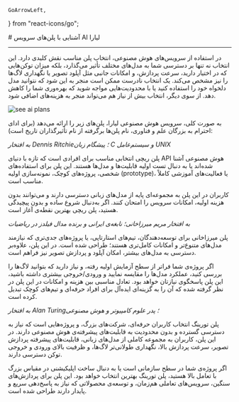     GoArrowLeft,
} from "react-icons/go";


<Layout>
<Head>
<title>مستندات پلن‌های سرویس AI - لیارا</title>

<meta property="og:title" content="مستندات خدمات رایانش ابری لیارا" />
<meta property="og:description" content="مستندات مربوط به آشنایی با پلن‌های مختلف سرویس هوش مصنوعی لیارا"  />
</Head>
# آشنایی با پلن‌های سرویس AI لیارا

<hr className="mb-2" />

در استفاده از سرویس‌های هوش مصنوعی، انتخاب پلن مناسب نقش کلیدی دارد. این انتخاب نه تنها بر دسترسی شما به مدل‌های مختلف تأثیر می‌گذارد، بلکه میزان توکن‌هایی که در اختیار دارید، سرعت پردازش، و امکانات جانبی مثل آپلود تصویر یا نگهداری لاگ‌ها را نیز مشخص می‌کند. یک انتخاب نادرست ممکن است منجر به این شود که نتوانید مدل دلخواه خود را استفاده کنید یا با محدودیت‌هایی مواجه شوید که بهره‌وری شما را کاهش دهد. از سوی دیگر، انتخاب بیش از نیاز هم می‌تواند منجر به هزینه‌های اضافی شود.


<div className="h-2" />
<img src="https://media.liara.ir/ai/details/plans.png" alt="see ai plans"/>
<div className="h-4" />




به صورت کلی، سرویس هوش مصنوعی لیارا، پلن‌های زیر را ارائه می‌دهد (برای ادای احترام به بزرگان علم و فناوری، نام پلن‌ها برگرفته از نام تأثیرگذاران تاریخ است):


<Section id='ritchie' title="پلن ریچی" />

<i> به افتخار Dennis Ritchie؛ پیشگام زبان C و سیستم‌عامل UNIX</i>
<div className="h-2" />

پلن ریچی انتخابی مناسب برای افرادی است که تازه با دنیای API هوش مصنوعی آشنا شده‌اند یا به دنبال تست اولیه قابلیت‌ها و مدل‌ها هستند. این پلن برای استفاده‌های شخصی، پروژه‌های کوچک، نمونه‌سازی اولیه (prototype)، یا فعالیت‌های آموزشی کاملاً مناسب است.
<div className="h-2" />

کاربران در این پلن به مجموعه‌ای پایه از مدل‌های زبانی دسترسی دارند و می‌توانند بدون هزینه اولیه، امکانات سرویس را امتحان کنند. اگر به‌دنبال شروع ساده و بدون پیچیدگی هستید، پلن ریچی بهترین نقطه‌ی آغاز است.

<Section id='mirzakhani' title="پلن میرزاخانی" />

<i>به افتخار مریم میرزاخانی؛ نابغه‌ی ایرانی و برنده مدال فیلدز در ریاضیات</i>
<div className="h-2" />
پلن میرزاخانی برای توسعه‌دهندگان، تیم‌های استارتاپی، یا پروژه‌های جدی‌تری که نیازمند مدل‌های متنوع‌تر و امکانات کامل‌تری هستند؛ طراحی شده است. در این پلن، علاوه‌بر دسترسی به مدل‌های بیشتر، امکان آپلود و پردازش تصویر  نیز فراهم است.
<div className="h-2" />

اگر پروژه‌ی شما فراتر از سطح آزمایش اولیه رفته، و نیاز دارید که بتوانید لاگ‌ها را بررسی کنید، عملکرد مدل‌ها را مقایسه نمایید و ورودی/خروجی بیشتری داشته باشید، این پلن پاسخگوی نیازتان خواهد بود. تعادل مناسبی بین هزینه و امکانات در این پلن در نظر گرفته شده که آن را به گزینه‌ای ایده‌آل برای افراد حرفه‌ای و تیم‌های کوچک تبدیل کرده است.

<Section id='turing' title="پلن تورینگ" />

<i>به افتخار Alan Turing؛ پدر علوم کامپیوتر و هوش مصنوعی</i>
<div className="h-2" />

پلن تورینگ انتخاب کاربران حرفه‌ای، شرکت‌های بزرگ، و پروژه‌هایی است که نیاز به دسترسی گسترده و بدون محدودیت به قابلیت‌های پیشرفته‌ی هوش مصنوعی دارند. در این پلن، کاربران به مجموعه کاملی از مدل‌های زبانی، قابلیت‌های پیشرفته پردازش تصویر، سرعت پردازش بالا، نگهداری طولانی‌تر لاگ‌ها، و ظرفیت بالای ورودی و خروجی توکن دسترسی دارند.
<div className="h-2" />

اگر پروژه‌ی شما در سطح سازمانی است یا به دنبال ساخت اپلیکیشنی در مقیاس بزرگ با تعامل بالا هستید، پلن تورینگ بهترین انتخاب خواهد بود. این پلن برای پردازش‌های سنگین، سرویس‌های تعاملی هم‌زمان، و توسعه‌ی محصولاتی که نیاز به پاسخ‌دهی سریع و پایدار دارند طراحی شده است.

</Layout>